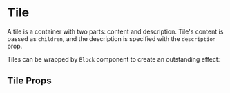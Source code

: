 


<Meta title="Components|Tile" component={Tile} />

# Tile

A tile is a container with two parts: content and description.
Tile's content is passed as `children`, and the description is specified with the `description` prop.


<Preview>
    <Story name="Default">
        <div className="storybook-container">
            <div style={{ display: 'flex', width: '100%' }}>
                <Tile description="A tile description">
                    <Icon name="home" size="huge" />
                </Tile>
                <Tile description="A tile with predefined background" withBackground={true}>
                    <Icon name="home" size="huge" />
                </Tile>
            </div>
        </div>
    </Story>
</Preview>

Tiles can be wrapped by `Block` component to create an outstanding effect:

<Preview>
    <Story name="Wrapped inside Block">
        <div className="storybook-container">
            <div style={{ display: 'flex', width: '100%' }}>
                <Block outstanding={true} style={{ width: 200 }} className="m-r-10">
                    <Tile description="A tile wrapped in a block">
                        <Icon name="home" size="huge" />
                    </Tile>
                </Block>
                <Block outstanding={true} style={{ width: 200 }} className="tile-block-hover-example m-r-10">
                    <Tile description="A tile wrapped in a block with hover effect">
                        <Icon name="home" size="bigger" />
                    </Tile>
                </Block>
            </div>
        </div>
    </Story>
</Preview>

## Tile Props

<Props of={Tile} />
